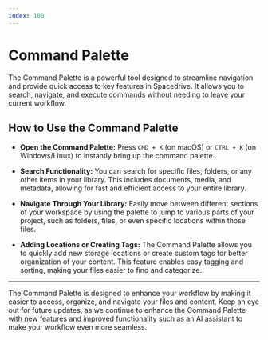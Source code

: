 ```yaml
---
index: 100
---
```


# Command Palette

The Command Palette is a powerful tool designed to streamline navigation and provide quick access to key features in Spacedrive. It allows you to search, navigate, and execute commands without needing to leave your current workflow.

## How to Use the Command Palette

- **Open the Command Palette:**
  Press `CMD + K` (on macOS) or `CTRL + K` (on Windows/Linux) to instantly bring up the command palette.

- **Search Functionality:**
  You can search for specific files, folders, or any other items in your library. This includes documents, media, and metadata, allowing for fast and efficient access to your entire library.

- **Navigate Through Your Library:**
  Easily move between different sections of your workspace by using the palette to jump to various parts of your project, such as folders, files, or even specific locations within those files.

- **Adding Locations or Creating Tags:**
  The Command Palette allows you to quickly add new storage locations or create custom tags for better organization of your content. This feature enables easy tagging and sorting, making your files easier to find and categorize.

---

The Command Palette is designed to enhance your workflow by making it easier to access, organize, and navigate your files and content. Keep an eye out for future updates, as we continue to enhance the Command Palette with new features and improved functionality such as an AI assistant to make your workflow even more seamless.

